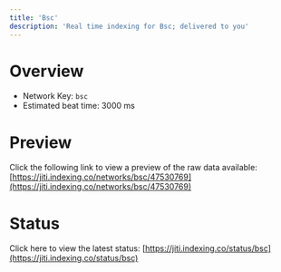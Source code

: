 ```yaml
---
title: 'Bsc'
description: 'Real time indexing for Bsc; delivered to you'
---
```


# Overview
- Network Key: `bsc`
- Estimated beat time: 3000 ms

# Preview
Click the following link to view a preview of the raw data available: [https://jiti.indexing.co/networks/bsc/47530769](https://jiti.indexing.co/networks/bsc/47530769)

# Status
Click here to view the latest status: [https://jiti.indexing.co/status/bsc](https://jiti.indexing.co/status/bsc)
